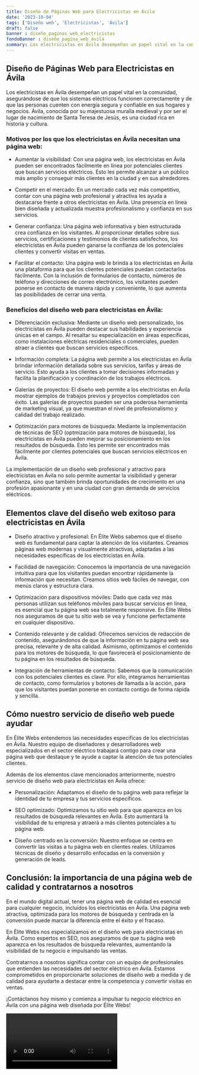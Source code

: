 ```yaml
---
title: Diseño de Páginas Web para Electricistas en Ávila
date: '2023-10-04'
tags: ['Diseño web', 'Electricistas', 'Ávila']
draft: false
banner : diseño_paginas_web_electricistas
fondoBanner : diseño_pagina_web_ávila
summary: Los electricistas en Ávila desempeñan un papel vital en la comunidad, asegurándose de que los sistemas eléctricos funcionen correctamente y de que las personas cuenten con energía segura y confiable en sus hogares y negocios. Ávila, conocida por su majestuosa muralla medieval y por ser el lugar de nacimiento de Santa Teresa de Jesús, es una ciudad rica en historia y cultura.
---
```


## Diseño de Páginas Web para Electricistas en Ávila

Los electricistas en Ávila desempeñan un papel vital en la comunidad, asegurándose de que los sistemas eléctricos funcionen correctamente y de que las personas cuenten con energía segura y confiable en sus hogares y negocios. Ávila, conocida por su majestuosa muralla medieval y por ser el lugar de nacimiento de Santa Teresa de Jesús, es una ciudad rica en historia y cultura.

### Motivos por los que los electricistas en Ávila necesitan una página web:

- Aumentar la visibilidad: Con una página web, los electricistas en Ávila pueden ser encontrados fácilmente en línea por potenciales clientes que buscan servicios eléctricos. Esto les permite alcanzar a un público más amplio y conseguir más clientes en la ciudad y en sus alrededores.

- Competir en el mercado: En un mercado cada vez más competitivo, contar con una página web profesional y atractiva les ayuda a destacarse frente a otros electricistas en Ávila. Una presencia en línea bien diseñada y actualizada muestra profesionalismo y confianza en sus servicios.

- Generar confianza: Una página web informativa y bien estructurada crea confianza en los visitantes. Al proporcionar detalles sobre sus servicios, certificaciones y testimonios de clientes satisfechos, los electricistas en Ávila pueden ganarse la confianza de los potenciales clientes y convertir visitas en ventas.

- Facilitar el contacto: Una página web le brinda a los electricistas en Ávila una plataforma para que los clientes potenciales puedan contactarlos fácilmente. Con la inclusión de formularios de contacto, números de teléfono y direcciones de correo electrónico, los visitantes pueden ponerse en contacto de manera rápida y conveniente, lo que aumenta las posibilidades de cerrar una venta.

### Beneficios del diseño web para electricistas en Ávila:

- Diferenciación exclusiva: Mediante un diseño web personalizado, los electricistas en Ávila pueden destacar sus habilidades y experiencia únicas en el campo. Al resaltar su especialización en áreas específicas, como instalaciones eléctricas residenciales o comerciales, pueden atraer a clientes que buscan servicios específicos.

- Información completa: La página web permite a los electricistas en Ávila brindar información detallada sobre sus servicios, tarifas y áreas de servicio. Esto ayuda a los clientes a tomar decisiones informadas y facilita la planificación y coordinación de los trabajos eléctricos.

- Galerías de proyectos: El diseño web permite a los electricistas en Ávila mostrar ejemplos de trabajos previos y proyectos completados con éxito. Las galerías de proyectos pueden ser una poderosa herramienta de marketing visual, ya que muestran el nivel de profesionalismo y calidad del trabajo realizado.

- Optimización para motores de búsqueda: Mediante la implementación de técnicas de SEO (optmización para motores de búsqueda), los electricistas en Ávila pueden mejorar su posicionamiento en los resultados de búsqueda. Esto les permite ser encontrados más fácilmente por clientes potenciales que buscan servicios eléctricos en Ávila.

La implementación de un diseño web profesional y atractivo para electricistas en Ávila no solo permite aumentar la visibilidad y generar confianza, sino que también brinda oportunidades de crecimiento en una profesión apasionante y en una ciudad con gran demanda de servicios eléctricos.

<GifSeo />

<Cta />

## Elementos clave del diseño web exitoso para electricistas en Ávila

- Diseño atractivo y profesional: En Élite Webs sabemos que el diseño web es fundamental para captar la atención de los visitantes. Creamos páginas web modernas y visualmente atractivas, adaptadas a las necesidades específicas de los electricistas en Ávila.

- Facilidad de navegación: Conocemos la importancia de una navegación intuitiva para que los visitantes puedan encontrar rápidamente la información que necesitan. Creamos sitios web fáciles de navegar, con menús claros y estructura clara.

- Optimización para dispositivos móviles: Dado que cada vez más personas utilizan sus teléfonos móviles para buscar servicios en línea, es esencial que tu página web sea totalmente responsive. En Élite Webs nos aseguramos de que tu sitio web se vea y funcione perfectamente en cualquier dispositivo.

- Contenido relevante y de calidad: Ofrecemos servicios de redacción de contenido, asegurándonos de que la información en tu página web sea precisa, relevante y de alta calidad. Asimismo, optimizamos el contenido para los motores de búsqueda, lo que favorecerá el posicionamiento de tu página en los resultados de búsqueda.

- Integración de herramientas de contacto: Sabemos que la comunicación con los potenciales clientes es clave. Por ello, integramos herramientas de contacto, como formularios y botones de llamada a la acción, para que los visitantes puedan ponerse en contacto contigo de forma rápida y sencilla.

## Cómo nuestro servicio de diseño web puede ayudar

En Élite Webs entendemos las necesidades específicas de los electricistas en Ávila. Nuestro equipo de diseñadores y desarrolladores web especializados en el sector eléctrico trabajará contigo para crear una página web que destaque y te ayude a captar la atención de tus potenciales clientes.

Además de los elementos clave mencionados anteriormente, nuestro servicio de diseño web para electricistas en Ávila ofrece:

- Personalización: Adaptamos el diseño de tu página web para reflejar la identidad de tu empresa y tus servicios específicos.

- SEO optimizado: Optimizamos tu sitio web para que aparezca en los resultados de búsqueda relevantes en Ávila. Esto aumentará la visibilidad de tu empresa y atraerá a más clientes potenciales a tu página web.

- Diseño centrado en la conversión: Nuestro enfoque se centra en convertir las visitas a tu página web en clientes reales. Utilizamos técnicas de diseño y desarrollo enfocadas en la conversión y generación de leads.

## Conclusión: la importancia de una página web de calidad y contratarnos a nosotros

En el mundo digital actual, tener una página web de calidad es esencial para cualquier negocio, incluidos los electricistas en Ávila. Una página web atractiva, optimizada para los motores de búsqueda y centrada en la conversión puede marcar la diferencia entre el éxito y el fracaso.

En Élite Webs nos especializamos en el diseño web para electricistas en Ávila. Como expertos en SEO, nos aseguramos de que tu página web aparezca en los resultados de búsqueda relevantes, aumentando la visibilidad de tu negocio e impulsando las ventas.

Contratarnos a nosotros significa contar con un equipo de profesionales que entienden las necesidades del sector eléctrico en Ávila. Estamos comprometidos en proporcionarte soluciones de diseño web a medida y de calidad para ayudarte a destacar entre la competencia y convertir visitas en ventas.

¡Contáctanos hoy mismo y comienza a impulsar tu negocio eléctrico en Ávila con una página web diseñada por Élite Webs!

<Video />

<CtaBot job='Electricistas' city='Ávila'/>

<Gmaps query='Ávila+españa+maps' />